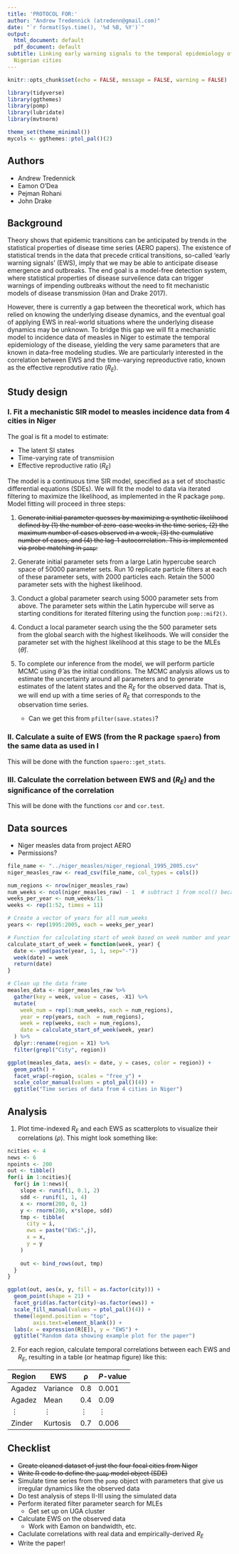 ```yaml
---
title: 'PROTOCOL FOR:'
author: "Andrew Tredennick (atredenn@gmail.com)"
date: "`r format(Sys.time(), '%d %B, %Y')`"
output:
  html_document: default
  pdf_document: default
subtitle: Linking early warning signals to the temporal epidemiology of measles in
  Nigerian cities
---
```


```r
knitr::opts_chunk$set(echo = FALSE, message = FALSE, warning = FALSE)

library(tidyverse)
library(ggthemes)
library(pomp)
library(lubridate)
library(mvtnorm)

theme_set(theme_minimal())
mycols <- ggthemes::ptol_pal()(2)
```

## Authors
+ Andrew Tredennick
+ Eamon O'Dea
+ Pejman Rohani
+ John Drake


## Background
Theory shows that epidemic transitions can be anticipated by trends in the statistical properties of disease time series (AERO papers).
The existence of statistical trends in the data that precede critical transitions, so-called 'early warning signals' (EWS), imply that we may be able to anticipate disease emergence and outbreaks.
The end goal is a model-free detection system, where statistical properties of disease surveilence data can trigger warnings of impending outbreaks without the need to fit mechanistic models of disease transmission (Han and Drake 2017).

However, there is currently a gap between the theoretical work, which has relied on knowing the underlying disease dynamics, and the eventual goal of applying EWS in real-world situations where the underlying disease dynamics may be unknown.
To bridge this gap we will fit a mechanistic model to incidence data of measles in Niger to estimate the temporal epidemiology of the disease, yielding the very same parameters that are known in data-free modeling studies.
We are particularly interested in the correlation between EWS and the time-varying repreoductive ratio, known as the effective reprodutive ratio $\left(R_E\right)$.

## Study design
### I. Fit a mechanistic SIR model to measles incidence data from 4 cities in Niger

The goal is fit a model to estimate:

 + The latent SI states
 + Time-varying rate of transmision
 + Effective reproductive ratio $\left(R_E\right)$
    
 The model is a continuous time SIR model, specified as a set of stochastic differential equations (SDEs).
 We will fit the model to data via iterated filtering to maximize the likelihood, as implemented in the R package `pomp`.
 Model fitting will proceed in three steps:
 
 1. ~~Generate initial parameter quesses by maximizing a synthetic likelihood defined by (1) the number of zero-case weeks in the time series, (2) the maximum number of cases observed in a week, (3) the cumulative number of cases, and (4) the lag-1 autocorrelation. This is implemented via probe matching in `pomp`:~~
 
1. Generate initial parameter sets from a large Latin hypercube search space of 50000 parameter sets. Run 10 replicate particle filters at each of these parameter sets, with 2000 particles each. Retain the 5000 parameter sets with the highest likelihood.

2. Conduct a global parameter search using 5000 parameter sets from above. The parameter sets within the Latin hypercube will serve as starting conditions for iterated filtering using the function `pomp::mif2()`.

3. Conduct a local parameter search using the the 500 parameter sets from the global search with the highest likelihoods. We will consider the parameter set with the highest likelihood at this stage to be the MLEs ($\hat{\theta}$).

4. To complete our inference from the model, we will perform particle MCMC using $\hat{\theta}$ as the initial conditions. The MCMC analysis allows us to estimate the uncertainty around all parameters and to generate estimates of the latent states and the $R_E$ for the observed data. That is, we will end up with a time series of $R_E$ that corresponds to the observation time series.
    - Can we get this from `pfilter(save.states)`?

### II. Calculate a suite of EWS (from the R package `spaero`) from the same data as used in I
This will be done with the function `spaero::get_stats`.

### III. Calculate the correlation between EWS and $\left(R_E\right)$ and the significance of the correlation
This will be done with the functions `cor` and `cor.test`.

## Data sources
+ Niger measles data from project AERO
+ Permissions?

```r
file_name <- "../niger_measles/niger_regional_1995_2005.csv"
niger_measles_raw <- read_csv(file_name, col_types = cols())

num_regions <- nrow(niger_measles_raw)
num_weeks <- ncol(niger_measles_raw) - 1  # subtract 1 from ncol() because first column are regions
weeks_per_year <- num_weeks/11
weeks <- rep(1:52, times = 11)

# Create a vector of years for all num_weeks
years <- rep(1995:2005, each = weeks_per_year)

# Function for calculating start of week based on week number and year
calculate_start_of_week = function(week, year) {
  date <- ymd(paste(year, 1, 1, sep="-"))
  week(date) = week
  return(date)
}

# Clean up the data frame
measles_data <- niger_measles_raw %>%
  gather(key = week, value = cases, -X1) %>%
  mutate(
    week_num = rep(1:num_weeks, each = num_regions),
    year = rep(years, each  = num_regions),
    week = rep(weeks, each = num_regions),
    date = calculate_start_of_week(week, year)
  ) %>%
  dplyr::rename(region = X1) %>%
  filter(grepl("City", region))

ggplot(measles_data, aes(x = date, y = cases, color = region)) +
  geom_path() +
  facet_wrap(~region, scales = "free_y") +
  scale_color_manual(values = ptol_pal()(4)) +
  ggtitle("Time series of data from 4 cities in Niger")
```


## Analysis
1. Plot time-indexed $R_E$ and each EWS as scatterplots to visualize their correlations ($\rho$). This might look something like:

```r
ncities <- 4
news <- 6
npoints <- 200
out <- tibble()
for(i in 1:ncities){
  for(j in 1:news){
    slope <- runif(1, 0.1, 2)
    sdd <- runif(1, 1, 4)
    x <- rnorm(200, 0, 1)
    y <- rnorm(200, x*slope, sdd)
    tmp <- tibble(
      city = i,
      ews = paste("EWS:",j),
      x = x,
      y = y
    )
    
    out <- bind_rows(out, tmp)
  }
}

ggplot(out, aes(x, y, fill = as.factor(city))) +
  geom_point(shape = 21) +
  facet_grid(as.factor(city)~as.factor(ews)) +
  scale_fill_manual(values = ptol_pal()(4)) +
  theme(legend.position = "top",
        axis.text=element_blank()) +
  labs(x = expression(R[E]), y = "EWS") +
  ggtitle("Random data showing example plot for the paper")

```

2. For each region, calculate temporal correlations between each EWS and $R_E$, resulting in a table (or heatmap figure) like this:

| Region | EWS | $\boldsymbol{\rho}$ | *P*-value |
| ------ | --- | ------ | --------- |
| Agadez | Variance | 0.8 | 0.001 |
| Agadez | Mean | 0.4 | 0.09 |
| $\vdots$ | $\vdots$ | $\vdots$ | $\vdots$ |
| Zinder | Kurtosis | 0.7 | 0.006 |

## Checklist

+ ~~Create cleaned dataset of just the four focal cities from Niger~~
+ ~~Write R code to define the `pomp` model object (SDE)~~
+ Simulate time series from the `pomp` object with parameters that give us irregular dynamics like the observed data
+ Do test analysis of steps II-III using the simulated data
+ Perform iterated filter parameter search for MLEs
    - Get set up on UGA cluster
+ Calculate EWS on the observed data
    - Work with Eamon on bandwidth, etc.
+ Caclulate correlations with real data and empirically-derived $R_E$
+ Write the paper!

